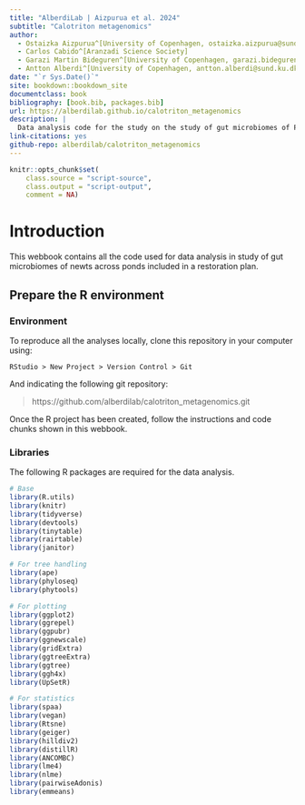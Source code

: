 ```yaml
---
title: "AlberdiLab | Aizpurua et al. 2024"
subtitle: "Calotriton metagenomics"
author:
  - Ostaizka Aizpurua^[University of Copenhagen, ostaizka.aizpurua@sund.ku.dk]
  - Carlos Cabido^[Aranzadi Science Society]
  - Garazi Martin Bideguren^[University of Copenhagen, garazi.bideguren@sund.ku.dk]
  - Antton Alberdi^[University of Copenhagen, antton.alberdi@sund.ku.dk]
date: "`r Sys.Date()`"
site: bookdown::bookdown_site
documentclass: book
bibliography: [book.bib, packages.bib]
url: https://alberdilab.github.io/calotriton_metagenomics
description: |
  Data analysis code for the study on the study of gut microbiomes of Pyrenean brook salamanders in high and low altitudes.
link-citations: yes
github-repo: alberdilab/calotriton_metagenomics
---
```


```r
knitr::opts_chunk$set(
    class.source = "script-source",
    class.output = "script-output",
    comment = NA)
```

# Introduction

This webbook contains all the code used for data analysis in study of gut microbiomes of newts across ponds included in a restoration plan.

## Prepare the R environment

### Environment

To reproduce all the analyses locally, clone this repository in your computer using:

```
RStudio > New Project > Version Control > Git
```

And indicating the following git repository:

> https://github.com/alberdilab/calotriton_metagenomics.git

Once the R project has been created, follow the instructions and code chunks shown in this webbook.

### Libraries

The following R packages are required for the data analysis.

```r
# Base
library(R.utils)
library(knitr)
library(tidyverse)
library(devtools)
library(tinytable)
library(rairtable)
library(janitor)

# For tree handling
library(ape)
library(phyloseq)
library(phytools)

# For plotting
library(ggplot2)
library(ggrepel)
library(ggpubr)
library(ggnewscale)
library(gridExtra)
library(ggtreeExtra)
library(ggtree)
library(ggh4x)
library(UpSetR)

# For statistics
library(spaa)
library(vegan)
library(Rtsne)
library(geiger)
library(hilldiv2)
library(distillR)
library(ANCOMBC)
library(lme4)
library(nlme)
library(pairwiseAdonis)
library(emmeans)
```
